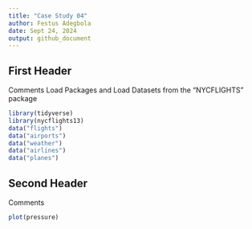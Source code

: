 ```yaml
---
title: "Case Study 04"
author: Festus Adegbola
date: Sept 24, 2024
output: github_document
---
```


## First Header

Comments
Load Packages and Load Datasets from the "NYCFLIGHTS" package

```r

library(tidyverse)
library(nycflights13)
data("flights")
data("airports")
data("weather")
data("airlines")
data("planes")


```

## Second Header

Comments

```r
plot(pressure)
```
